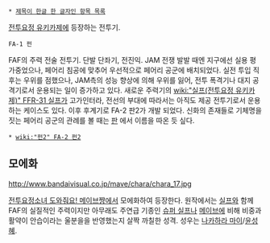  * [[제목이 한글 한 글자인 항목 목록]]

[[전투요정 유키카제]]에 등장하는 전투기.

 FA-1 펀

FAF의 주력 전술 전투기. 단발 단좌기, 전진익. JAM 전쟁 발발 때엔 지구에선 실용 평가중었으나, 페어리 침공에 맞추어 우선적으로 페어리 공군에 배치되었다. 실전 투입 직후는 우위를 점했으나, JAM측의 성능 향상에 의해 우위를 잃어, 전투 폭격기나 대지 공격기로서 운용되는 일이 증가하고 있다. 새로운 주력기의 [[wiki:"실프(전투요정 유키카제)" FFR-31 실프]]가 고가인터라, 전선의 부대에 따라서는 아직도 제공 전투기로서 운용하는 케이스도 있다. 이후 후계기로 FA-2 판2가 개발 되었다. 신화의 존재들로 기체명을 짓는 페어리 공군의 관례를 볼 때는 [[판]] 에서 이름을 따온 듯 싶다.

 * [[wiki:"펀2" FA-2 펀2]] 

== 모에화 ==
http://www.bandaivisual.co.jp/mave/chara/chara_17.jpg

[[전투요정소녀 도와줘요! 메이브쨩]]에서 모에화하여 등장한다. 
원작에서는 [[실프]]와 함께 FAF의 실질적인 주력이지만 아무래도 주연급 기종인 [[슈퍼 실프]]나 [[메이브]]에 비해 비중과 활약이 안습이라는 울분을을 반영했는지 살짝 까칠한 성격. 
성우는 [[나카하라 마이]]/[[윤성혜]].
